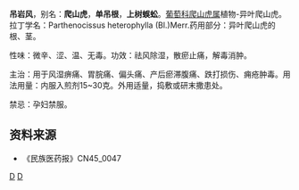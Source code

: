 {{Unreferenced|time=2019-05-29T22:50:00+00:00}}
{{medical}}
{{Speciesbox 
| genus = Parthenocissus
| species = heterophylla
| authority = (Bl.)Merr.
| synonyms = ''Vitis variegata'' <small>hort.</small><br>''Vitis landuk'' <small>([[Justus_Carl_Hasskarl|Hassk.]]) [[Friedrich_Anton_Wilhelm_Miquel|Miq.]]</small><br>''Parthenocissus landuk'' <small>Gagnepain</small><br>''Parthenocissus amamianus'' <small>Hatusima</small><br>''Landukia landuk'' <small>[[Jules_Émile_Planchon|Planch.]]</small><br>''Landukia heterophylla'' <small>([[Carl_Ludwig_Blume|Bl.]]) Boldingh</small><br>''Cissus landuk'' <small>[[Justus_Carl_Hasskarl|Hassk.]]</small><br>''Cissus heterophylla'' <small>[[Wilhelm_Gerhard_Walpers|Walp.]]</small><br>''Ampelopsis tricolor'' <small>[[Hort._(awtor)|Hort.]] ex Vilmorin</small>
}}

'''吊岩风'''，别名：'''爬山虎'''，'''单吊根'''，'''上树蜈蚣'''。[[葡萄科|葡萄科]][[爬山虎属|爬山虎属]]植物-异叶爬山虎。拉丁学名：Parthenocissus heterophylla (Bl.)Merr.药用部分：异叶爬山虎的根、茎。

性味：微辛、涩、温、无毒。功效：祛风除湿，散瘀止痛，解毒消肿。

主治：用于风湿痹痛、胃脘痛、偏头痛、产后瘀滞腹痛、跌打损伤、痈疮肿毒。用法用量：内服入煎剂15~30克。外用适量，捣敷或研末撒患处。

禁忌：孕妇禁服。

==资料来源==
* 《民族医药报》CN45_0047
{{Taxonbar|from=Q15570254}}

[[Category:中草藥|D]]
[[Category:地锦属|D]]